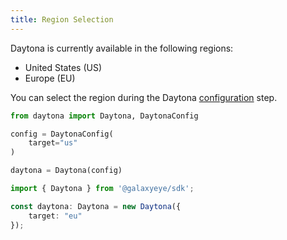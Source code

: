 ```yaml
---
title: Region Selection
---
```



Daytona is currently available in the following regions:

- United States (US)
- Europe (EU)

You can select the region during the Daytona [configuration](/docs/configuration) step.

```python
from daytona import Daytona, DaytonaConfig

config = DaytonaConfig(
    target="us"
)

daytona = Daytona(config)
```

```typescript
import { Daytona } from '@galaxyeye/sdk';

const daytona: Daytona = new Daytona({
    target: "eu"
});
```
